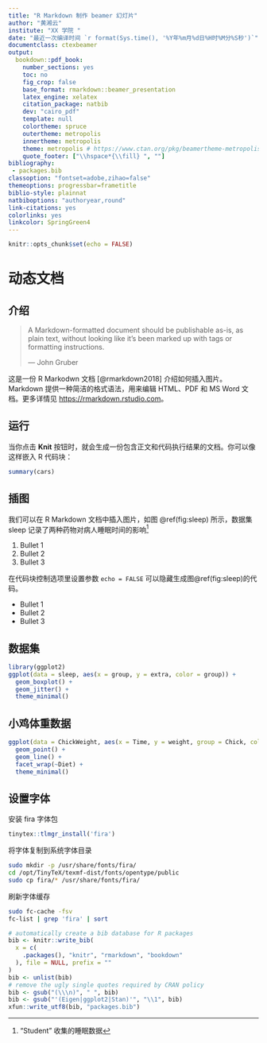 ```yaml
---
title: "R Markdown 制作 beamer 幻灯片"
author: "黄湘云"
institute: "XX 学院 "
date: "最近一次编译时间 `r format(Sys.time(), '%Y年%m月%d日%H时%M分%S秒')`"
documentclass: ctexbeamer
output: 
  bookdown::pdf_book: 
    number_sections: yes
    toc: no
    fig_crop: false
    base_format: rmarkdown::beamer_presentation
    latex_engine: xelatex
    citation_package: natbib
    dev: "cairo_pdf"
    template: null
    colortheme: spruce
    outertheme: metropolis
    innertheme: metropolis
    theme: metropolis # https://www.ctan.org/pkg/beamertheme-metropolis https://github.com/matze/mtheme
    quote_footer: ["\\hspace*{\\fill} ", ""]
bibliography: 
 - packages.bib
classoption: "fontset=adobe,zihao=false"
themeoptions: progressbar=frametitle
biblio-style: plainnat
natbiboptions: "authoryear,round"
link-citations: yes
colorlinks: yes
linkcolor: SpringGreen4
---
```


```r
knitr::opts_chunk$set(echo = FALSE)
```

# 动态文档 {#chap:doc}

## 介绍 {#chap:intro-rmarkdown}

> A Markdown-formatted document should be publishable as-is, as plain text, without looking like it’s been marked up with tags or formatting instructions.
> 
> --- John Gruber

这是一份 R Markodwn 文档 [@rmarkdown2018] 介绍如何插入图片。 Markdown 提供一种简洁的格式语法，用来编辑 HTML、PDF 和 MS Word 文档。更多详情见 <https://rmarkdown.rstudio.com>。

## 运行 {#sec:run}

当你点击 **Knit** 按钮时，就会生成一份包含正文和代码执行结果的文档。你可以像这样嵌入 R 代码块：

```r
summary(cars)
```

## 插图 {#sec:figure}

[^sleep-data]: “Student” 收集的睡眠数据

我们可以在 R Markdown 文档中插入图片，如图 \@ref(fig:sleep) 所示，数据集 sleep 记录了两种药物对病人睡眠时间的影响[^sleep-data]

1. Bullet 1
1. Bullet 2
1. Bullet 3

在代码块控制选项里设置参数 `echo = FALSE` 可以隐藏生成图\@ref(fig:sleep)的代码。

- Bullet 1
- Bullet 2
- Bullet 3

## 数据集 {#sec:datasets}

```r
library(ggplot2)
ggplot(data = sleep, aes(x = group, y = extra, color = group)) +
  geom_boxplot() +
  geom_jitter() +
  theme_minimal()
```

## 小鸡体重数据 {#sec:ChickWeight}

```r
ggplot(data = ChickWeight, aes(x = Time, y = weight, group = Chick, color = Diet)) +
  geom_point() +
  geom_line() +
  facet_wrap(~Diet) +
  theme_minimal()
```

## 设置字体 {#sec:setup-fira}

安装 fira 字体包

```r
tinytex::tlmgr_install('fira')
```

将字体复制到系统字体目录

```bash
sudo mkdir -p /usr/share/fonts/fira/
cd /opt/TinyTeX/texmf-dist/fonts/opentype/public
sudo cp fira/* /usr/share/fonts/fira/
```

刷新字体缓存

```bash
sudo fc-cache -fsv
fc-list | grep 'fira' | sort
```

```r
# automatically create a bib database for R packages
bib <- knitr::write_bib(
  x = c(
    .packages(), "knitr", "rmarkdown", "bookdown"
  ), file = NULL, prefix = ""
)
bib <- unlist(bib)
# remove the ugly single quotes required by CRAN policy
bib <- gsub("(\\\n)", " ", bib)
bib <- gsub("'(Eigen|ggplot2|Stan)'", "\\1", bib)
xfun::write_utf8(bib, "packages.bib")
```
